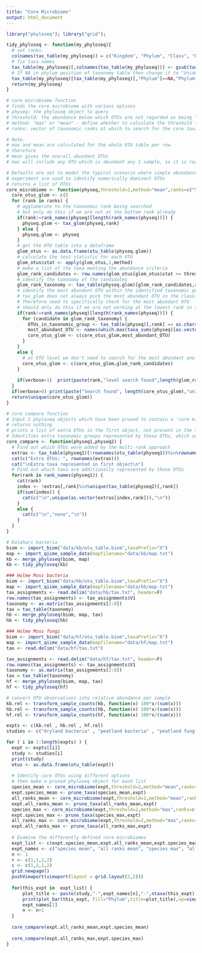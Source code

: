 ```yaml
---
title: "Core Microbiome"
output: html_document
---
```


```r

library("phyloseq"); library("grid");

tidy_phyloseq <- function(my_phyloseq){
  # set ranks. 
  colnames(tax_table(my_phyloseq)) = c("Kingdom", "Phylum", "Class", "Order", "Family", "Genus", "Species")
  # fix taxa names
  tax_table(my_phyloseq)[,colnames(tax_table(my_phyloseq))] <- gsub(tax_table(my_phyloseq)[,colnames(tax_table(my_phyloseq))],pattern="[a-z]__",replacement="")
  # If NA in phylum position of taxonomy table then change it to "Unidentified"
  tax_table(my_phyloseq)[tax_table(my_phyloseq)[,"Phylum"]==NA,"Phylum"] <- "Unidentified"
  return(my_phyloseq)
}

# core microbiome function
# finds the core microbiome with various options
# physeq: the phyloseq object to query
# threshold: the abundance below which OTUs are not regarded as being "core taxa"
# method: "max" or "mean" - define whether to calculate the threshold for the max or mean
# ranks: vector of taxonomic ranks at which to search for the core taxa

# Note.
# max and mean are calculated for the whole OTU table per row
# therefore
# mean gives the overall abundant OTUs
# max will include any OTU which is abundant any 1 sample, so it is really like a sample-wise search

# Defaults are set to model the typical scenario where simple abundance across the whole
# experiment are used to identify numerically dominant OTUs
# returns a list of OTUs
core_microbiome <- function(physeq,threshold=2,method="mean",ranks=c("Species"),verbose=0){
  core_otus_glom <- c()
  for (rank in ranks) {
    # agglomerate to the taxonomic rank being searched
    # but only do this if we are not at the bottom rank already
    if(rank!=rank_names(physeq)[length(rank_names(physeq))]) {
      physeq.glom <- tax_glom(physeq,rank)
    } else {
      physeq.glom <- physeq
    }
    # get the OTU table into a dataframe
    glom_otus <- as.data.frame(otu_table(physeq.glom))
    # calculate the test statistic for each OTU
    glom_otus$stat <- apply(glom_otus,1,method)
    # make a list of the taxa meeting the abundance criteria
    glom_rank_candidates <- row.names(glom_otus[glom_otus$stat >= threshold,])
    # identify the taxonomy of the candidates
    glom_rank_taxonomy <- tax_table(physeq.glom)[glom_rank_candidates,rank]
    # identify the most abundant OTU within the identified taxonomic group, and add it to the list
    # tax_glom does not always pick the most abundant OTU in the classification
    # Therefore need to specifically check for the most abundant OTU 
    # should only do this if we are not working at the lowest rank in the phyloseq object
    if(rank!=rank_names(physeq)[length(rank_names(physeq))]) {
      for (candidate in glom_rank_taxonomy) {
        OTUs_in_taxonomic_group <- tax_table(physeq)[,rank] == as.character(candidate)
        most_abundant_OTU <- names(which.max(taxa_sums(physeq)[as.vector(OTUs_in_taxonomic_group)]))
        core_otus_glom <- c(core_otus_glom,most_abundant_OTU)
      }
    } 
    else {
      # at OTU level we don't need to search for the most abundant one - we want them all
      core_otus_glom <- c(core_otus_glom,glom_rank_candidates)  
    }
    
    if(verbose>1)  print(paste(rank,"level search found",length(glom_rank_candidates),"taxa above",method,"abundance of",threshold))
  }
  if(verbose>0) print(paste("Search found", length(core_otus_glom),"unique OTUs"))
  return(unique(core_otus_glom))
}

# core compare function
# Input 2 phyloseq objects which have been pruned to contain a 'core microbiome'
# returns nothing
# prints a list of extra OTUs in the first object, not present in the second
# Identifies extra taxonomic groups represented by those OTUs, which are not present in the second object
core_compare <- function(physeq1,physeq2) {
  # Find out which OTUs were added by the multi-rank approach
  extras <- tax_table(physeq1)[!rownames(otu_table(physeq1))%in%rownames(otu_table(physeq2))]
  cat(c("Extra OTUs: ", rownames(extras)))
  cat("\nExtra taxa represented in first object\n")
  # Find out which taxa are additionally represented by those OTUs
  for(rank in rank_names(physeq1)) {
    cat(rank)
    index <- !extras[,rank]%in%unique(tax_table(physeq2)[,rank])
    if(sum(index)) {
      cat(c("\n",unique(as.vector(extras[index,rank])),"\n"))
    }
    else {
      cat(c("\n","none","\n"))
    }
  }
}


```


```r

# Kalahari bacteria
biom <- import_biom("data/kb/otu_table.biom",taxaPrefix="X")
map <- import_qiime_sample_data(mapfilename="data/kb/map.txt")
kb <- merge_phyloseq(biom, map)
kb <- tidy_phyloseq(kb)

### Holme Moss bacteria
biom <- import_biom("data/hb/otu_table.biom",taxaPrefix="X")
map <- import_qiime_sample_data(mapfilename="data/hb/map.txt")
tax_assignments <- read.delim("data/hb/tax.txt", header=F)
row.names(tax_assignments) <- tax_assignments$V1
taxonomy <- as.matrix(tax_assignments[2:8])
tax = tax_table(taxonomy)
hb <- merge_phyloseq(biom, map, tax)
hb <- tidy_phyloseq(hb)

### Holme Moss fungi
biom <- import_biom("data/hf/otu_table.biom",taxaPrefix="X")
map <- import_qiime_sample_data(mapfilename="data/hf/map.txt")
tax <- read.delim("data/hf/tax.txt")

tax_assignments <- read.delim("data/hf/tax.txt", header=F)
row.names(tax_assignments) <- tax_assignments$V1
taxonomy <- as.matrix(tax_assignments[2:8])
tax = tax_table(taxonomy)
hf <- merge_phyloseq(biom, map, tax)
hf <- tidy_phyloseq(hf)

# convert OTU observations into relative abundance per sample
kb.rel <- transform_sample_counts(kb, function(x) 100*x/(sum(x)))
hb.rel <- transform_sample_counts(hb, function(x) 100*x/(sum(x)))
hf.rel <- transform_sample_counts(hf, function(x) 100*x/(sum(x)))

```


```r

expts <- c(kb.rel , hb.rel , hf.rel)
studies <- c("dryland bacteria" , "peatland bacteria" , "peatland fungi")

for ( i in 1:length(expts) ) {
  expt <- expts[[i]]
  study <- studies[i]
  print(study)
  otus <- as.data.frame(otu_table(expt))
  
  # Identify core OTUs using different options
  # then make a pruned phyloseq object for each list
  species_mean <- core_microbiome(expt,threshold=2,method="mean",ranks=c("Species"))
  expt.species_mean <- prune_taxa(species_mean,expt)
  all_ranks_mean <- core_microbiome(expt,threshold=2,method="mean",ranks=rank_names(expt))
  expt.all_ranks_mean <- prune_taxa(all_ranks_mean,expt)
  species_max <- core_microbiome(expt,threshold=2,method="max",ranks=c("Species"))
  expt.species_max <- prune_taxa(species_max,expt)
  all_ranks_max <- core_microbiome(expt,threshold=2,method="max",ranks=rank_names(expt))
  expt.all_ranks_max <- prune_taxa(all_ranks_max,expt)
  
  # Examine the differently defined core microbiomes
  expt_list <- c(expt.species_mean,expt.all_ranks_mean,expt.species_max,expt.all_ranks_max)
  expt_names <- c("species mean", "all ranks mean", "species max", "all ranks max")
  n <- 1
  r <- c(1,1,2,2)
  c <- c(1,2,1,2)
  grid.newpage()
  pushViewport(viewport(layout = grid.layout(2,2)))
  
  for(this_expt in  expt_list) {
      plot_title <- paste(study,"-",expt_names[n],"-",ntaxa(this_expt),"otus")
      print(plot_bar(this_expt, fill="Phylum",title=plot_title),vp=viewport(layout.pos.row = r[n], layout.pos.col = c[n]))
      expt_names[1]
      n <- n+1
  }
  
  core_compare(expt.all_ranks_mean,expt.species_mean)
  
  core_compare(expt.all_ranks_max,expt.species_max)
}

```
